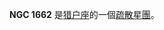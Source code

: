 {{NGCInfoBox|NGCID=NGC 1662|發現者=弗里德里希·威廉·赫歇爾|發現日期=1784年1月18日|其他編號=OCL 470|曆元=J2000.0|赤經=4時48分27秒
|赤緯=10°56'12"|星座=猎户座|星體=疏散星團|星等=6.4|表面亮度=|藍等=}}

'''NGC 1662''' 是[[猎户座|猎户座]]的一個[[疏散星團|疏散星團]]。

{{NGCReference|1662}}
{{Catalogs|NGC=1662}}
